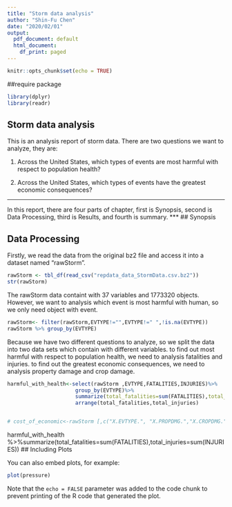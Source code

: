 ```yaml
---
title: "Storm data analysis"
author: "Shin-Fu Chen"
date: "2020/02/01"
output:
  pdf_document: default
  html_document:
    df_print: paged
---
```


```r
knitr::opts_chunk$set(echo = TRUE)
```
##require package
```r
library(dplyr)
library(readr)

```

## Storm data analysis

This is an analysis report of storm data.
There are two questions we want to analyze, they are:

1. Across the United States, which types of events are most harmful with respect to population health?

2. Across the United States, which types of events have the greatest economic consequences?

***
In this report, there are four parts of chapter, first is Synopsis, second is Data Processing, third is Results, and fourth is summary.
***
## Synopsis




## Data Processing

Firstly, we read the data from the original bz2 file and access it into a dataset named "rawStorm".
```r
rawStorm <- tbl_df(read_csv("repdata_data_StormData.csv.bz2"))
str(rawStorm)

```
The rawStorm data containt with 37 variables and 1773320 objects. However, we want to analysis which event is most harmful with human, so we only need object with event.
```r
rawStorm<- filter(rawStorm,EVTYPE!="",EVTYPE!=" ",!is.na(EVTYPE))
rawStorm %>% group_by(EVTYPE)
```
Because we have two different questions to analyze, so we split the data into two data sets which contain with different variables.
to find out most harmful with respect to population health, we need to analysis fatalities and injuries.
to find out the greatest economic consequences, we need to analysis property damage and crop damage.


```r
harmful_with_health<-select(rawStorm ,EVTYPE,FATALITIES,INJURIES)%>%
                      group_by(EVTYPE)%>%
                      summarize(total_fatalities=sum(FATALITIES),total_injuries=sum(INJURIES))%>%
                      arrange(total_fatalities,total_injuries)


# cost_of_economic<-rawStorm [,c("X.EVTYPE.", "X.PROPDMG.","X.CROPDMG.")]

```
harmful_with_health %>%summarize(total_fatalities=sum(FATALITIES),total_injuries=sum(INJURIES))
## Including Plots

You can also embed plots, for example:

```r
plot(pressure)
```

Note that the `echo = FALSE` parameter was added to the code chunk to prevent printing of the R code that generated the plot.
